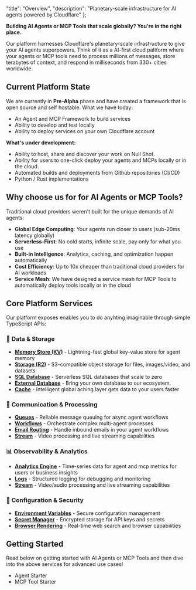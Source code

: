   "title": "Overview",
  "description": "Planetary-scale infrastructure for AI agents powered by Cloudflare"
};

**Building AI Agents or MCP Tools that scale globally? You're in the right place.** 

Our platform harnesses Cloudflare's planetary-scale infrastructure to give your AI agents superpowers. Think of it as a AI-first cloud paltform where your agents or MCP tools need to process millions of messages, store terabytes of context, and respond in milliseconds from 330+ cities worldwide.

## Current Platform State

We are currently in **Pre-Alpha** phase and have created a framework that is open source and self hostable. What we have today:

* An Agent and MCP Framework to build services
* Ability to develop and test locally
* Ability to deploy services on your own Cloudflare account

**What's under development:**

* Ability to host, share and discover your work on Null Shot.
* Ability for users to one-click deploy your agents and MCPs locally or in the cloud.
* Automated builds and deployments from Github repositories (CI/CD)
* Python / Rust implementations

## Why choose us for for AI Agents or MCP Tools?

Traditional cloud providers weren't built for the unique demands of AI agents:

- **Global Edge Computing**: Your agents run closer to users (sub-20ms latency globally)
- **Serverless-First**: No cold starts, infinite scale, pay only for what you use
- **Built-in Intelligence**: Analytics, caching, and optimization happen automatically
- **Cost Efficiency**: Up to 10x cheaper than traditional cloud providers for AI workloads
- **Service Mesh**: We have designed a service mesh for MCP Tools to automatically deploy tools locally or in the cloud

## Core Platform Services

Our platform exposes enables you to do anyhting imaginable through simple TypeScript APIs:

### 💾 **Data & Storage**
- **[Memory Store (KV)](/en/developers/platform/memory-store)** - Lightning-fast global key-value store for agent memory
- **[Storage (R2)](/en/developers/platform/storage)** - S3-compatible object storage for files, images/video, and datasets  
- **[SQL Database](/en/developers/platform/d1-database)** - Serverless SQL databases that scale to zero
- **[External Database](/en/developers/platform/external-databases)** - Bring your own database to our ecosystem.
- **[Cache](/en/developers/platform/cache)** - Intelligent global aching layer gets data to your users faster

### 🚀 **Communication & Processing**
- **[Queues](/en/developers/platform/queues)** - Reliable message queuing for async agent workflows
- **[Workflows](/en/developers/platform/workflows)** - Orchestrate complex multi-agent processes
- **[Email Routing](/en/developers/platform/email-routing)** - Handle inbound emails in your agent workflows
- **[Stream](/en/developers/platform/stream)** - Video processing and live streaming capabilities

### 📊 **Observability & Analytics**
- **[Analytics Engine](/en/developers/platform/analytics-storage)** - Time-series data for agent and mcp metrics for users or business insights
- **[Logs](/en/developers/platform/logs)** - Structured logging for debugging and monitoring
- **[Stream](/en/developers/platform/stream)** - Video/audio processing and live streaming capabilities

### 🔧 **Configuration & Security**
- **[Environment Variables](/en/developers/platform/environment-variables)** - Secure configuration management
- **[Secret Manager](/en/developers/platform/secret-manager)** - Encrypted storage for API keys and secrets
- **[Browser Rendering](/en/developers/platform/web-search)** - Real-time web search and browser capabilities

## Getting Started

Read below on getting started with AI Agents or MCP Tools and then dive into the above services for advanced use cases!

* Agent Starter
* MCP Tool Starter
